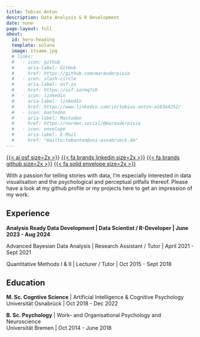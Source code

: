 ```yaml
---
title: Tobias Anton
description: Data Analysis & R Development
date: none
page-layout: full
about: 
  id: hero-heading
  template: solana
  image: itsame.jpg
  # links:
  #   - icon: github
  #     aria-label: GitHub
  #     href: https://github.com/marauderpixie
  #   - icon: slash-circle
  #     aria-label: osf.io
  #     href: https://osf.io/mq7zh
  #   - icon: linkedin
  #     aria-label: linkedIn
  #     href: https://www.linkedin.com/in/tobias-anton-a163a4252/
  #   - icon: mastodon
  #     aria-label: Mastodon
  #     href: https://norden.social/@marauderpixie
  #   - icon: envelope
  #     aria-label: E-Mail
  #     href: "mailto:tobanton@uni-osnabrueck.de"
---
```


:::{#hero-heading}

::: {.about-links}
[{{< ai osf size=2x >}}](https://osf.io/mq7zh)
[{{< fa brands linkedin size=2x >}}](https://www.linkedin.com/in/tobias-anton-a163a4252/)
[{{< fa brands github size=2x >}}](https://github.com/marauderpixie)
[{{< fa solid envelope size=2x >}}](mailto:tobias.anton@businesspartner.roche.com)
:::

With a passion for telling stories with data, I'm especially interested 
in data visualisation and the psychological and perceptual pitfalls thereof. 
Please have a look at my github profile or my projects here to get an impression 
of my work.



## Experience

**Analysis Ready Data Development | Data Scientist / R-Developer | June 2023 - Aug 2024**

Advanced Bayesian Data Analysis | Research Assistant / Tutor | April 2021 - Sept 2021

Quantitative Methods I & II | Lecturer / Tutor | Oct 2015 - Sept 2018


## Education

**M. Sc. Cogntive Science** | Artificial Intelligence & Cognitive Psychology  
Universität Osnabrück | Oct 2018 - Dec 2022

**B. Sc. Psychology** | Work- and Organisational Psychology and Neuroscience  
Universität Bremen | Oct 2014 - June 2018

:::